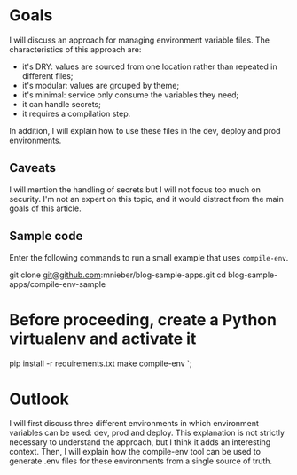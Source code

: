 # Goals

I will discuss an approach for managing environment variable files. The characteristics of this approach are:

- it's DRY: values are sourced from one location rather than repeated in different files;
- it's modular: values are grouped by theme;
- it's minimal: service only consume the variables they need;
- it can handle secrets;
- it requires a compilation step.

In addition, I will explain how to use these files in the dev, deploy and prod environments.

## Caveats

I will mention the handling of secrets but I will not focus too much on security. I'm not an expert
on this topic, and it would distract from the main goals of this article.

## Sample code

Enter the following commands to run a small example that uses `compile-env`.

git clone git@github.com:mnieber/blog-sample-apps.git
cd blog-sample-apps/compile-env-sample
# Before proceeding, create a Python virtualenv and activate it
pip install -r requirements.txt
make compile-env
`;

<CodeSnippet
  lang="bash"
  addMb
  code={code1}
/>

# Outlook

I will first discuss three different environments in which environment variables can be
used: dev, prod and deploy. This explanation is not strictly necessary to understand the approach, but
I think it adds an interesting context. Then, I will explain how the compile-env tool can be used
to generate .env files for these environments from a single source of truth.
